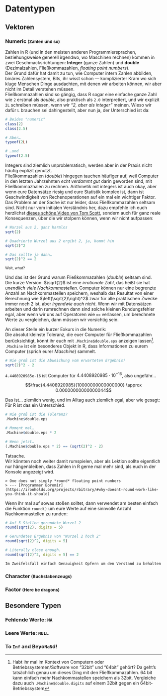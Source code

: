 # Datentypen

## Vektoren

### Numeric <small class="subtitle">(Zahlen und so)</small>

Zahlen in R (und in den meisten anderen Programmiersprachen, beziehungsweise generell irgendwo, wo Maschinen rechnen) kommen in zwei Geschmacksrichtungen: **Integer** (ganze Zahlen) und **double** (Dezimalzahlen, Fließkommazahlen, *floating point numbers*).  
Der Grund dafür hat damit zu tun, wie Computer intern Zahlen abbilden, binäres Zahlensystem, Bits, ihr wisst schon — komplizierter Kram wo sich kluge Menschen Dinge ausdachten, mit denen wir arbeiten können, wir aber nicht im Detail verstehen müssen.  
Fließkommazahlen sind so gängig, dass R sogar eine einfache ganze Zahl wie `2` erstmal als *double*, also praktisch als `2.0` interpretiert, und wir explizit `2L` schreiben müssen, wenn wir *"2, aber als integer"* meinen. Wieso wir dafür `L` brauchen sei dahingestellt, aber nun ja, der Unterschied ist da:

```r
# Beides "numeric"
class(2)
class(2.5)

# Aber…
typeof(2L)

# …und
typeof(2.5)
```


Integers sind ziemlich unproblematisch, werden aber in der Praxis nicht häufig explizit genutzt.  
Fließkommazahlen (*double*) hingegen tauchen häufiger auf, weil Computer in den letzten Jahrzehnten *echt verdammt gut* darin geworden sind, mit Fließkommazhalen zu rechnen. Arithmetik mit integers ist auch okay, aber wenn eure Datensätze riesig und eure Statistik komplex ist, dann ist Geschwindigkeit von Rechenoperationen auf ein mal ein wichtiger Faktor.  
Das Problem an der Sache ist nur leider, dass Fließkommazahlen seltsam sind. Nicht nur vom initialen Verständnis her, dazu empfehle ich euch herzlichst [dieses schöne Video von Tom Scott](https://www.youtube.com/watch?v=PZRI1IfStY0), sondern auch für ganz reale Konsequenzen, über die wir stolpern können, wenn wir nicht aufpassen:

```r
# Wurzel aus 2, ganz harmlos
sqrt(2)

# Quadrierte Wurzel aus 2 ergibt 2, ja, kommt hin
sqrt(2)^2

# Das sollte ja dann…
sqrt(2)^2 == 2
```

<small>Wait, what?</small> 

Und das ist der Grund warum Fließkommazahlen (*double*) seltsam sind.  
Die kurze Version: $\sqrt{2}$ ist eine *irrationale Zahl*, das heißt sie hat *unendlich viele Nachkommastellen*. Computer können nur eine begrenzte Anzahl an Nachkommastellen speichern, weshalb das Resultat von einer Berechnung wie $\left(\sqrt{2}\right)^2$ zwar für alle praktischen Zwecke immer noch 2 ist, aber *irgendwie auch nicht*. Wenn wir mit Datensätzen arbeiten und darin rumrechnen dann sind solche kleinen Rundungsfehler egal, aber wenn wir uns auf Operatoren wie `==` verlassen, um berechnete Werte zu vergleichen, dann müssen wir vorsichtig sein.  

An dieser Stelle ein kurzer Exkurs in die Numerik:  
Die absolut kleinste Toleranz, die euer Computer für Fließkommazahlen berücksichtigt, könnt ihr euch mit `.Machine$double.eps` anzeigen lassen[^bits]. `.Machine` ist ein besonderes Objekt in R, dass Informationen zu eurem Computer (sprich eurer *Maschine*) sammelt.  

```r
# Wie groß ist die Abweichung vom erwarteten Ergebnis?
sqrt(2)^2 - 2
```

`4.4408920985e-16` ist Computer für $4.4408920985 \cdot 10^{-16}$, also ungefähr…

$$\frac{4.4408920985}{10000000000000000} \approx 0.00000000000000044$$

Das ist… ziemlich wenig, und im Alltag auch ziemlich egal, aber wie gesagt: Für R ist das ein Unterschied.

```r
# Wie groß ist die Toleranz?
.Machine$double.eps

# Moment mal…
.Machine$double.eps * 2

# Wenn jetzt…
(.Machine$double.eps * 2) == (sqrt(2)^2 - 2)
```

Tatsache.  
Wir könnten noch weiter damit rumspielen, aber als Lektion sollte eigentlich nur hängenbleiben, dass Zahlen in R gerne mal mehr sind, als euch in der Konsole angezeigt wird.

```block2
> One does not simply *round* floating point numbers
> --- [Programmer Boromir](https://ironholds.org/projects/rbitrary/#why-doesnt-round-work-like-you-think-it-should)

```

Wenn ihr mal auf sowas stoßen solltet, dann verwendet am besten einfach die Funktion `round()` um eure Werte auf eine sinnvolle Anzahl Nachkommastellen zu runden:

```r
# Auf 5 Stellen gerundete Wurzel 2
round(sqrt(2), digits = 5)

# Gerundetes Ergebnis von "Wurzel 2 hoch 2"
round(sqrt(2)^2, digits = 5)

# Literally close enough.
round(sqrt(2)^2, digits = 5) == 2
```

```block2
Im Zweifelsfall einfach Genauigkeit Opfern um den Verstand zu behalten
```

### Character <small class="subtitle">(Buchstabenzeugs)</small>

### Factor <small class="subtitle">(Here be dragons)</small>

## Besondere Typen

### Fehlende Werte: `NA`

### Leere Werte: `NULL`

### To `Inf` and Beyo`NaN`d!

<!-- Footnotes -->

[^bits]: Habt ihr mal im Kontext von Computern oder Betriebssystemen/Software von "32bit" und "64bit" gehört? Da geht's tatsächlich genau um dieses Ding mit den Fließkommazahlen. 64 bit kann einfach mehr Nachkommastellen speichern als 32bit. Vergleiche dazu auch `.Machine$double.digits` auf einem 32bit gegen ein 64bit-Betriebssystem
